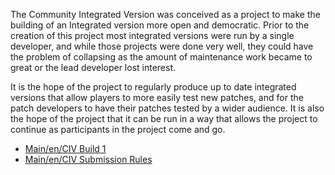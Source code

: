 {{en/CIV}}

The Community Integrated Version was conceived as a project to make the building of an Integrated version more open and democratic. Prior to the creation of this project most integrated versions were run by a single developer, and while those projects were done very well, they could have the problem of collapsing as the amount of maintenance work became to great or the lead developer lost interest. 

It is the hope of the project to regularly produce up to date integrated versions that allow players to more easily test new patches, and for the patch developers to have their patches tested by a wider audience. It is also the hope of the project that it can be run in a way that allows the project to continue as participants in the project come and go.



*[[Main/en/CIV Build 1]]
*[[Main/en/CIV Submission Rules]]